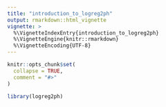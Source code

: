 ---
title: "introduction_to_logreg2ph"
output: rmarkdown::html_vignette
vignette: >
  %\VignetteIndexEntry{introduction_to_logreg2ph}
  %\VignetteEngine{knitr::rmarkdown}
  %\VignetteEncoding{UTF-8}
---

```{r, include = FALSE}
knitr::opts_chunk$set(
  collapse = TRUE,
  comment = "#>"
)
```

```{r setup}
library(logreg2ph)
```
